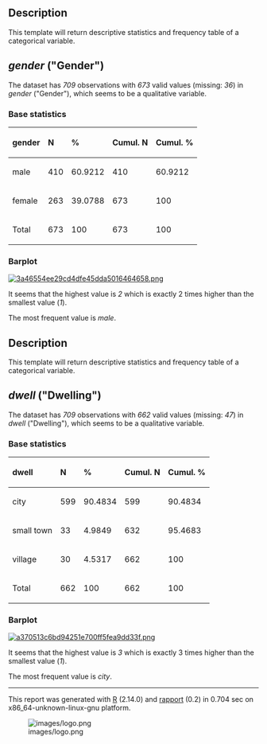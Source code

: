 == Description ==

This template will return descriptive statistics and frequency table of a categorical variable.

== ''gender'' (&quot;Gender&quot;) ==

The dataset has ''709'' observations with ''673'' valid values (missing: ''36'') in ''gender'' (&quot;Gender&quot;), which seems to be a qualitative variable.

=== Base statistics ===

<table>
<thead>
<tr class="header">
<th align="left">'''gender'''</th>
<th align="left">'''N'''</th>
<th align="left">'''%'''</th>
<th align="left">'''Cumul. N'''</th>
<th align="left">'''Cumul. %'''</th>
</tr>
</thead>
<tbody>
<tr class="odd">
<td align="left">male</td>
<td align="left">410</td>
<td align="left">60.9212</td>
<td align="left">410</td>
<td align="left">60.9212</td>
</tr>
<tr class="even">
<td align="left">female</td>
<td align="left">263</td>
<td align="left">39.0788</td>
<td align="left">673</td>
<td align="left">100</td>
</tr>
<tr class="odd">
<td align="left">Total</td>
<td align="left">673</td>
<td align="left">100</td>
<td align="left">673</td>
<td align="left">100</td>
</tr>
</tbody>
</table>

=== Barplot ===

[[tmp/RtmpI5pYwT/file627ecc96-hires.png|[[Image:3a46554ee29cd4dfe45dda5016464658.png]]]]

It seems that the highest value is ''2'' which is exactly 2 times higher than the smallest value (''1'').

The most frequent value is ''male''.

== Description ==

This template will return descriptive statistics and frequency table of a categorical variable.

== ''dwell'' (&quot;Dwelling&quot;) ==

The dataset has ''709'' observations with ''662'' valid values (missing: ''47'') in ''dwell'' (&quot;Dwelling&quot;), which seems to be a qualitative variable.

=== Base statistics ===

<table>
<thead>
<tr class="header">
<th align="left">'''dwell'''</th>
<th align="left">'''N'''</th>
<th align="left">'''%'''</th>
<th align="left">'''Cumul. N'''</th>
<th align="left">'''Cumul. %'''</th>
</tr>
</thead>
<tbody>
<tr class="odd">
<td align="left">city</td>
<td align="left">599</td>
<td align="left">90.4834</td>
<td align="left">599</td>
<td align="left">90.4834</td>
</tr>
<tr class="even">
<td align="left">small town</td>
<td align="left">33</td>
<td align="left">4.9849</td>
<td align="left">632</td>
<td align="left">95.4683</td>
</tr>
<tr class="odd">
<td align="left">village</td>
<td align="left">30</td>
<td align="left">4.5317</td>
<td align="left">662</td>
<td align="left">100</td>
</tr>
<tr class="even">
<td align="left">Total</td>
<td align="left">662</td>
<td align="left">100</td>
<td align="left">662</td>
<td align="left">100</td>
</tr>
</tbody>
</table>

=== Barplot ===

[[tmp/RtmpI5pYwT/file272c607e-hires.png|[[Image:a370513c6bd94251e700ff5fea9dd33f.png]]]]

It seems that the highest value is ''3'' which is exactly 3 times higher than the smallest value (''1'').

The most frequent value is ''city''.


-----

This report was generated with [http://www.r-project.org/ R] (2.14.0) and [http://al3xa.github.com/rapport/ rapport] (0.2) in 0.704 sec on x86_64-unknown-linux-gnu platform.

[[Image:images/logo.png|frame|none]]
